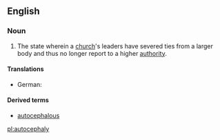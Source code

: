 ==English==

===Noun===
{{en-noun|autocephalies|-}}

# {{Christianity}} The state wherein a [[church]]'s leaders have severed ties from a larger body and thus no longer report to a higher [[authority]].

====Translations====
{{trans-top|the organisational independence of a church}}
* German: {{t-|de|Autokephalie|f}}
{{trans-mid}}
{{trans-bottom}}

====Derived terms====
* [[autocephalous]]

[[pl:autocephaly]]